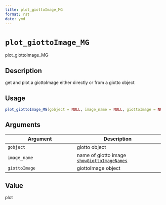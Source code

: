 ```yaml
--- 
title: plot_giottoImage_MG 
format: rst 
date: ymd 
--- 
```

# `plot_giottoImage_MG`

plot_giottoImage_MG


## Description

get and plot a giottoImage either directly or from a giotto object


## Usage

```r
plot_giottoImage_MG(gobject = NULL, image_name = NULL, giottoImage = NULL)
```


## Arguments

Argument      |Description
------------- |----------------
`gobject`     |     giotto object
`image_name`     |     name of giotto image [`showGiottoImageNames`](#showgiottoimagenames)
`giottoImage`     |     giottoImage object


## Value

plot


